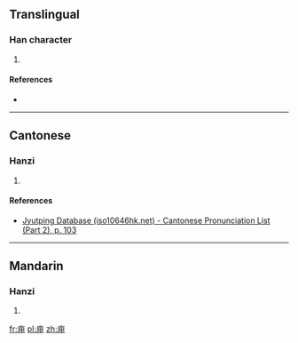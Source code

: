 ==Translingual==

===Han character===
{{Han char|rn=53|rad=广|as=04|sn=7|four=|canj=戈田中 (IWL)|ids=⿸[[广]][[甲]]}}

# {{defn|Han|sort=广04}}

====References====
* {{Han ref|kx=0344.180|dkj=09274|dj=0654.060|hdz=20877.040|uh=5E98|ud=24216}}

----

==Cantonese==

===Hanzi===
{{yue-hanzi|jyut=[[aap3]], [[ngaap3]]|y=aap3, ngaap3}}

# {{defn|lang=yue|sort=广04}}

====References====
* [http://www.iso10646hk.net/jp/document/download.jsp Jyutping Database (iso10646hk.net) - Cantonese Pronunciation List (Part 2), p. 103]

----

==Mandarin==

===Hanzi===
{{cmn-hanzi|pin=[[yā]] ([[ya1]])|wg=ya<sup>1</sup>}}

# {{defn|lang=cmn|sort=广04}}

[[fr:庘]]
[[pl:庘]]
[[zh:庘]]